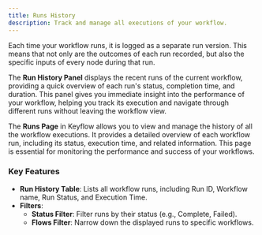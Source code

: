 ```yaml
---
title: Runs History
description: Track and manage all executions of your workflow.
---
```


Each time your workflow runs, it is logged as a separate run version. This means that not only are the outcomes of each run recorded, but also the specific inputs of every node during that run.

The **Run History Panel** displays the recent runs of the current workflow, providing a quick overview of each run's status, completion time, and duration. This panel gives you immediate insight into the performance of your workflow, helping you track its execution and navigate through different runs without leaving the workflow view.

The **Runs Page** in Keyflow allows you to view and manage the history of all the workflow executions. It provides a detailed overview of each workflow run, including its status, execution time, and related information. This page is essential for monitoring the performance and success of your workflows.

### Key Features

- **Run History Table**: Lists all workflow runs, including Run ID, Workflow name, Run Status, and Execution Time.
- **Filters**:
  - **Status Filter**: Filter runs by their status (e.g., Complete, Failed).
  - **Flows Filter**: Narrow down the displayed runs to specific workflows.
